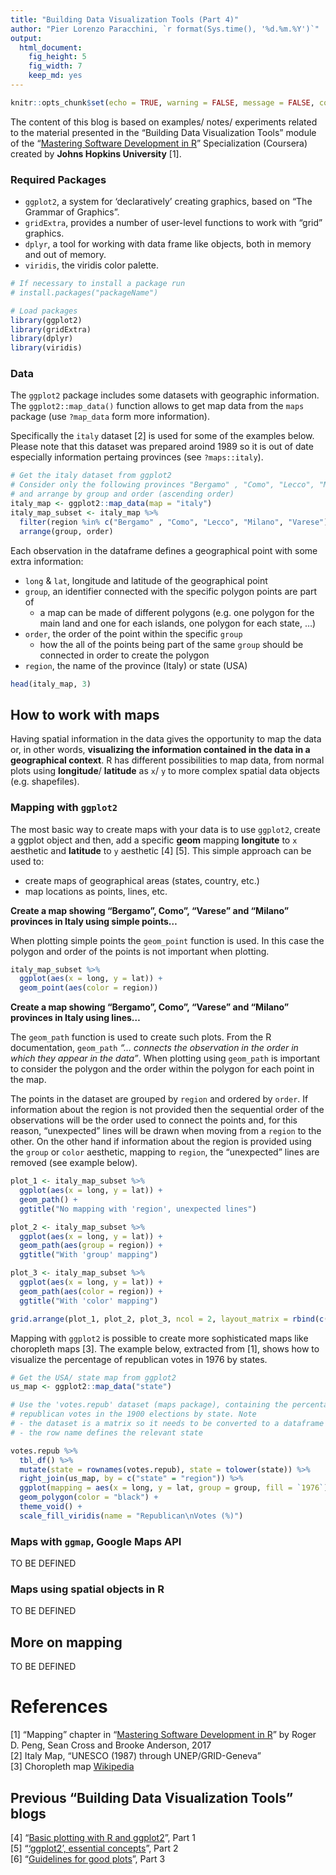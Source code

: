 ```yaml
---
title: "Building Data Visualization Tools (Part 4)"
author: "Pier Lorenzo Paracchini, `r format(Sys.time(), '%d.%m.%Y')`"
output: 
  html_document: 
    fig_height: 5
    fig_width: 7
    keep_md: yes
---
```


```r
knitr::opts_chunk$set(echo = TRUE, warning = FALSE, message = FALSE, collapse = TRUE)
```

The content of this blog is based on examples/ notes/ experiments related to the material presented in the "Building Data Visualization Tools" module of the "[Mastering Software Development in R](https://www.coursera.org/specializations/r)" Specialization (Coursera) created by __Johns Hopkins University__ [1].

### Required Packages

* `ggplot2`, a system for 'declaratively' creating graphics, based on "The Grammar of Graphics".
* `gridExtra`, provides a number of user-level functions to work with "grid" graphics.
* `dplyr`, a tool for working with data frame like objects, both in memory and out of memory.
* `viridis`, the viridis color palette.

```r
# If necessary to install a package run
# install.packages("packageName")

# Load packages
library(ggplot2)
library(gridExtra)
library(dplyr)
library(viridis)
```

### Data

The `ggplot2` package includes some datasets with geographic information. The `ggplot2::map_data()` function allows to get map data from the `maps` package (use `?map_data` form more information). 

Specifically the `italy` dataset [2] is used for some of the examples below. Please note that this dataset was prepared aroind 1989 so it is out of date especially information pertaing provinces (see `?maps::italy`).

```r
# Get the italy dataset from ggplot2
# Consider only the following provinces "Bergamo" , "Como", "Lecco", "Milano", "Varese"
# and arrange by group and order (ascending order)
italy_map <- ggplot2::map_data(map = "italy")
italy_map_subset <- italy_map %>%
  filter(region %in% c("Bergamo" , "Como", "Lecco", "Milano", "Varese")) %>%
  arrange(group, order)
```

Each observation in the dataframe defines a geographical point with some extra information:

* `long` & `lat`, longitude and latitude of the geographical point
* `group`, an identifier connected with the specific polygon points are part of
    * a map can be made of different polygons (e.g. one polygon for the main land and one for each islands, one polygon for each state, ...)  
* `order`, the order of the point within the specific `group`
    * how the all of the points being part of the same `group` should be connected in order to create the polygon  
* `region`, the name of the province (Italy) or state (USA) 
    
```r
head(italy_map, 3)
```

## How to work with maps 

Having spatial information in the data gives the opportunity to map the data or, in other words, __visualizing the information contained in the data in a geographical context__. R has different possibilities to map data, from normal plots using **longitude**/ **latitude** as `x`/ `y` to more complex spatial data objects (e.g. shapefiles).

### Mapping with `ggplot2`

The most basic way to create maps with your data is to use `ggplot2`, create a ggplot object and then, add a specific __geom__ mapping **longitute** to `x` aesthetic and **latitude** to `y` aesthetic [4] [5]. This simple approach can be used to:

* create maps of geographical areas (states, country, etc.)  
* map locations as points, lines, etc.

__Create a map showing "Bergamo", Como", "Varese" and "Milano" provinces in Italy using simple points...__

When plotting simple points the `geom_point` function is used. In this case the polygon and order of the points is not important when plotting.

```r
italy_map_subset %>%
  ggplot(aes(x = long, y = lat)) +
  geom_point(aes(color = region))
```

__Create a map showing "Bergamo", Como", "Varese" and "Milano" provinces in Italy using lines...__

The `geom_path` function is used  to create such plots. From the R documentation, `geom_path` _"... connects the observation in the order in which they appear in the data"_. When plotting using `geom_path` is important to consider the polygon and the order within the polygon for each point in the map. 

The points in the dataset are grouped by `region` and ordered by `order`. If information about the region is not provided then the sequential order of the observations will be the order used to connect the points and, for this reason, "unexpected" lines will be drawn when moving from a `region` to the other. On the other hand if information about the region is provided using the `group` or `color` aesthetic, mapping to `region`, the "unexpected" lines are removed (see example below). 


```r
plot_1 <- italy_map_subset %>%
  ggplot(aes(x = long, y = lat)) +
  geom_path() +
  ggtitle("No mapping with 'region', unexpected lines")

plot_2 <- italy_map_subset %>%
  ggplot(aes(x = long, y = lat)) +
  geom_path(aes(group = region)) +
  ggtitle("With 'group' mapping")

plot_3 <- italy_map_subset %>%
  ggplot(aes(x = long, y = lat)) +
  geom_path(aes(color = region)) +
  ggtitle("With 'color' mapping")

grid.arrange(plot_1, plot_2, plot_3, ncol = 2, layout_matrix = rbind(c(1,1), c(2,3)))
```

Mapping with `ggplot2` is possible to create more sophisticated maps like choropleth maps [3]. The example below, extracted from [1],  shows how to visualize the percentage of republican votes in 1976 by states.

```r
# Get the USA/ state map from ggplot2
us_map <- ggplot2::map_data("state")

# Use the 'votes.repub' dataset (maps package), containing the percentage of 
# republican votes in the 1900 elections by state. Note
# - the dataset is a matrix so it needs to be converted to a dataframe
# - the row name defines the relevant state 

votes.repub %>%
  tbl_df() %>%
  mutate(state = rownames(votes.repub), state = tolower(state)) %>%
  right_join(us_map, by = c("state" = "region")) %>%
  ggplot(mapping = aes(x = long, y = lat, group = group, fill = `1976`)) +
  geom_polygon(color = "black") + 
  theme_void() +
  scale_fill_viridis(name = "Republican\nVotes (%)")
```





### Maps with `ggmap`, Google Maps API

TO BE DEFINED

### Maps using spatial objects in R 

TO BE DEFINED


## More on mapping

TO BE DEFINED

# References

[1] "Mapping" chapter in "[Mastering Software Development in R](https://bookdown.org/rdpeng/RProgDA/mapping.html/)" by Roger D. Peng, Sean Cross and Brooke Anderson, 2017  
[2] Italy Map, "UNESCO (1987) through UNEP/GRID-Geneva"  
[3] Choropleth map [Wikipedia](https://en.wikipedia.org/wiki/Choropleth_map)


## Previous "Building Data Visualization Tools" blogs

[4] "[Basic plotting with R and ggplot2](https://pparacch.github.io/2017/07/06/plotting_in_R_ggplot2_part_1.html)", Part 1  
[5] "['ggplot2', essential concepts](https://pparacch.github.io/2017/07/14/plotting_in_R_ggplot2_part_2.html)", Part 2  
[6] "[Guidelines for good plots](https://pparacch.github.io/2017/07/18/plotting_in_R_ggplot2_part_3.html)", Part 3

